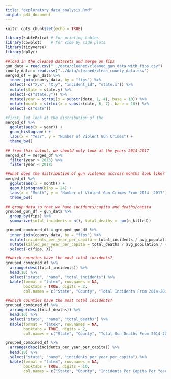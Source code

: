 ```yaml
---
title: "exploratory_data_analysis.Rmd"
output: pdf_document
---
```


```r
knitr::opts_chunk$set(echo = TRUE)
```

```r
library(kableExtra) # for printing tables
library(cowplot)    # for side by side plots
library(tidyverse)  
library(dplyr)
```

```r
##load in the cleaned datasets and merge on fips
gun_data = read.csv("../data/cleaned/cleaned_gun_data_with_fips.csv")
county_data = read.csv("../data/cleaned/clean_county_data.csv")
merged_df = gun_data %>%
  inner_join(county_data, by = "fips") %>%
  select(-c("X.x", "X.y", "incident_id", "state.x")) %>%
  mutate(state = state.y) %>%
  select(-c("state.y")) %>%
  mutate(year = strtoi(x = substr(date, 1, 4), base = 10)) %>%
  mutate(month = strtoi(x = substr(date, 6, 7), base = 10)) %>%
  select(-c("date"))

```
```r
#first, let look at the distribution of the 
merged_df %>%
  ggplot(aes(x = year)) +
  geom_histogram() +
  labs(x = "Year", y = "Number of Violent Gun Crimes") +
  theme_bw()
```


```r
## from this output, we should only look at the years 2014-2017
merged_df = merged_df %>%
  filter(year > 2013) %>%
  filter(year < 2018)
```

```r
##what does the distribution of gun violence accross months look like?
merged_df %>%
  ggplot(aes(x = month)) +
  geom_histogram(bins = 24) +
  labs(x = "Month", y = "Number of Violent Gun Crimes From 2014 -2017") +
  theme_bw()
```

```r
## group data so that we have incidents/capita and deaths/capita
grouped_gun_df = gun_data %>%
  group_by(fips) %>%
  summarize(total_incidents = n(), total_deaths = sum(n_killed))

grouped_combined_df = grouped_gun_df %>%
  inner_join(county_data, by = "fips") %>%
  mutate(incidents_per_year_per_capita = total_incidents / avg_population / 4) %>%
  mutate(killed_per_year_per_capita = total_deaths / avg_population / 4) %>%
  select(-c(fips, X))

```

```r
##which counties have the most total incidents?
grouped_combined_df %>%
  arrange(desc(total_incidents)) %>%
  head(10) %>%
  select("state", "name", "total_incidents") %>%
  kable(format = "latex", row.names = NA, 
        booktabs = TRUE, digits = 2, 
        col.names = c("State", "County", "Total Incidents From 2014-2017"))
```

```r
##which counties have the most total incidents?
grouped_combined_df %>%
  arrange(desc(total_deaths)) %>%
  head(10) %>%
  select("state", "name", "total_deaths") %>%
  kable(format = "latex", row.names = NA, 
        booktabs = TRUE, digits = 2, 
        col.names = c("State", "County", "Total Gun Deaths From 2014-2017"))
```

```r
grouped_combined_df %>%
  arrange(desc(incidents_per_year_per_capita)) %>%
  head(10) %>%
  select("state", "name", "incidents_per_year_per_capita") %>%
  kable(format = "latex", row.names = NA, 
        booktabs = TRUE, digits = 10, 
        col.names = c("State", "County", "Incidents Per Capita Per Year"))
```

